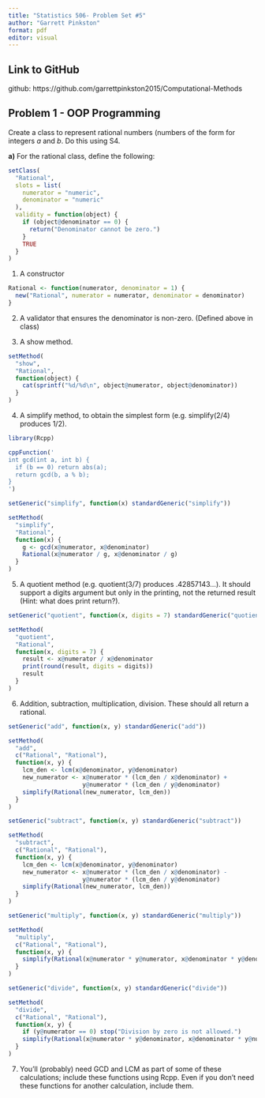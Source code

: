```yaml
---
title: "Statistics 506- Problem Set #5"
author: "Garrett Pinkston"
format: pdf
editor: visual
---
```


## **Link to GitHub**

github: https://github.com/garrettpinkston2015/Computational-Methods

## **Problem 1 - OOP Programming**

Create a class to represent rational numbers (numbers of the form \frac{a}{b} for integers $a$ and $b$. Do this using S4.


**a)** For the rational class, define the following:

```r
setClass(
  "Rational",
  slots = list(
    numerator = "numeric",
    denominator = "numeric"
  ),
  validity = function(object) {
    if (object@denominator == 0) {
      return("Denominator cannot be zero.")
    }
    TRUE
  }
)
```

1) A constructor

```r
Rational <- function(numerator, denominator = 1) {
  new("Rational", numerator = numerator, denominator = denominator)
}
```
2) A validator that ensures the denominator is non-zero. (Defined above in class)

3) A show method.
```r
setMethod(
  "show",
  "Rational",
  function(object) {
    cat(sprintf("%d/%d\n", object@numerator, object@denominator))
  }
)
```

4) A simplify method, to obtain the simplest form (e.g. simplify(2/4) produces 1/2).

```r
library(Rcpp)

cppFunction('
int gcd(int a, int b) {
  if (b == 0) return abs(a);
  return gcd(b, a % b);
}
')

setGeneric("simplify", function(x) standardGeneric("simplify"))

setMethod(
  "simplify",
  "Rational",
  function(x) {
    g <- gcd(x@numerator, x@denominator)
    Rational(x@numerator / g, x@denominator / g)
  }
)
```

5) A quotient method (e.g. quotient(3/7) produces .42857143...). It should support a digits argument but only in the printing, not the returned result (Hint: what does print return?).

```r
setGeneric("quotient", function(x, digits = 7) standardGeneric("quotient"))

setMethod(
  "quotient",
  "Rational",
  function(x, digits = 7) {
    result <- x@numerator / x@denominator
    print(round(result, digits = digits))
    result
  }
)
```

6) Addition, subtraction, multiplication, division. These should all return a rational.

```r
setGeneric("add", function(x, y) standardGeneric("add"))

setMethod(
  "add",
  c("Rational", "Rational"),
  function(x, y) {
    lcm_den <- lcm(x@denominator, y@denominator)
    new_numerator <- x@numerator * (lcm_den / x@denominator) +
                     y@numerator * (lcm_den / y@denominator)
    simplify(Rational(new_numerator, lcm_den))
  }
)
```
```r
setGeneric("subtract", function(x, y) standardGeneric("subtract"))

setMethod(
  "subtract",
  c("Rational", "Rational"),
  function(x, y) {
    lcm_den <- lcm(x@denominator, y@denominator)
    new_numerator <- x@numerator * (lcm_den / x@denominator) -
                     y@numerator * (lcm_den / y@denominator)
    simplify(Rational(new_numerator, lcm_den))
  }
)
```

```r
setGeneric("multiply", function(x, y) standardGeneric("multiply"))

setMethod(
  "multiply",
  c("Rational", "Rational"),
  function(x, y) {
    simplify(Rational(x@numerator * y@numerator, x@denominator * y@denominator))
  }
)
```

```r
setGeneric("divide", function(x, y) standardGeneric("divide"))

setMethod(
  "divide",
  c("Rational", "Rational"),
  function(x, y) {
    if (y@numerator == 0) stop("Division by zero is not allowed.")
    simplify(Rational(x@numerator * y@denominator, x@denominator * y@numerator))
  }
)
```
7) You’ll (probably) need GCD and LCM as part of some of these calculations; include these functions using Rcpp. Even if you don’t need these functions for another calculation, include them. 


